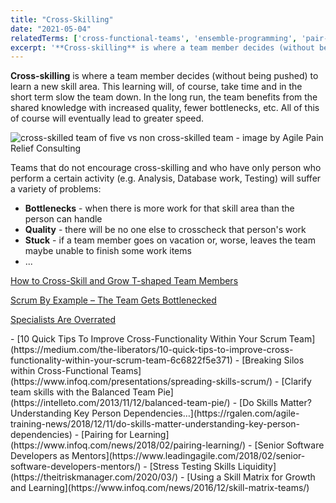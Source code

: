```yaml
---
title: "Cross-Skilling"
date: "2021-05-04"
relatedTerms: ['cross-functional-teams', 'ensemble-programming', 'pair-programming', 'work-in-progress']
excerpt: '**Cross-skilling** is where a team member decides (without being pushed) to learn a new'
---
```


**Cross-skilling** is where a team member decides (without being pushed) to learn a new skill area. This learning will, of course, take time and in the short term slow the team down. In the long run, the team benefits from the shared knowledge with increased quality, fewer bottlenecks, etc. All of this of course will eventually lead to greater speed.

![cross-skilled team of five vs non cross-skilled team - image by Agile Pain Relief Consulting](src/content/glossary/cross-skilling/images/Cross-skilled-Team-of-5.jpg)

Teams that do not encourage cross-skilling and who have only person who perform a certain activity (e.g. Analysis, Database work, Testing) will suffer a variety of problems:

- **Bottlenecks** - when there is more work for that skill area than the person can handle
- **Quality** - there will be no one else to crosscheck that person's work
- **Stuck** - if a team member goes on vacation or, worse, leaves the team maybe unable to finish some work items
- ...

[How to Cross-Skill and Grow T-shaped Team Members](/blog/how-to-cross-skill-and-grow-t-shaped-team-members)

[Scrum By Example – The Team Gets Bottlenecked](/blog/scrummaster-tales-the-team-gets-bottlenecked)

[Specialists Are Overrated](/blog/specialists-are-overrated)

<HighlightBox heading="Resource Links" variant="resourceLinks">
- [10 Quick Tips To Improve Cross-Functionality Within Your Scrum Team](https://medium.com/the-liberators/10-quick-tips-to-improve-cross-functionality-within-your-scrum-team-6c6822f5e371)
- [Breaking Silos within Cross-Functional Teams](https://www.infoq.com/presentations/spreading-skills-scrum/)
- [Clarify team skills with the Balanced Team Pie](https://intelleto.com/2013/11/12/balanced-team-pie/)
- [Do Skills Matter? Understanding Key Person Dependencies…](https://rgalen.com/agile-training-news/2018/12/11/do-skills-matter-understanding-key-person-dependencies)
- [Pairing for Learning](https://www.infoq.com/news/2018/02/pairing-learning/)
- [Senior Software Developers as Mentors](https://www.leadingagile.com/2018/02/senior-software-developers-mentors/)
- [Stress Testing Skills Liquidity](https://theitriskmanager.com/2020/03/)
- [Using a Skill Matrix for Growth and Learning](https://www.infoq.com/news/2016/12/skill-matrix-teams/)
</HighlightBox>
